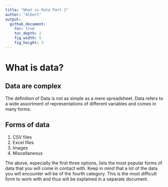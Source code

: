 ```yaml
---
title: "What is Data Part 1"
author: "Albert"
output:
  github_document:
    toc: true
    toc_depth: 2
    fig_width: 5
    fig_height: 5
---
```


# What is data?

## Data are complex

The definition of Data is not as simple as a mere spreadsheet. Data refers to a wide assortment of
representations of different variables and comes in many forms.

## Forms of data
1. CSV files
2. Excel files
3. Images
4. Miscellaneous

The above, especially the first three options, lists the most popular forms of data that you will come in contact with.
Keep in mind that a lot of the data you will encounter will be of the fourth category. This is the most difficult form to work
with and thus will be explained in a separate document.

